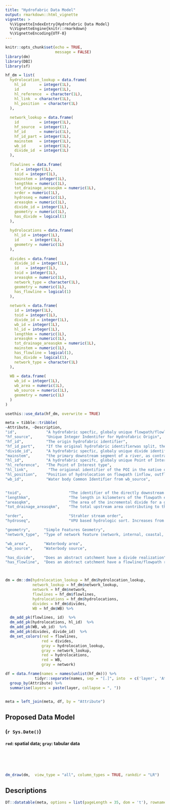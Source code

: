 ```yaml
---
title: "Hydrofabric Data Model"
output: rmarkdown::html_vignette
vignette: >
  %\VignetteIndexEntry{Hydrofabric Data Model}
  %\VignetteEngine{knitr::rmarkdown}
  %\VignetteEncoding{UTF-8}
---
```



```r
knitr::opts_chunk$set(echo = TRUE, 
                      message = FALSE)
library(dm)
library(DBI)
library(sf)
```

```r
hf_dm = list(
  hydrolocation_lookup = data.frame(
    hl_id      = integer(1L),
    id         = integer(1L),
    hl_reference  = character(1L),
    hl_link  = character(1L),
    hl_position  = character(1L)
  ),
  
  network_lookup = data.frame(
    id         = integer(1L),
    hf_source  = integer(1),
    hf_id      = numeric(1L),
    hf_id_part = integer(1L),
    mainstem   = integer(1L),
    wb_id      = integer(1L),
    divide_id  = integer(1L)
  ),
  
  flowlines = data.frame(
    id = integer(1L),
    toid = integer(1L),
    mainstem = integer(1L),
    lengthkm = numeric(1L),
    tot_drainage_areasqkm = numeric(1L),
    order = numeric(1L),
    hydroseq = numeric(1L),
    areasqkm = numeric(1L),
    divide_id = integer(1L),
    geometry = numeric(1L),
    has_divide = logical(1)
  ),
  
  hydrolocations = data.frame(
    hl_id = integer(1L),
    id     = integer(1L),
    geometry = numeric(1L)
  ),
  
  divides = data.frame(
    divide_id = integer(1L),
    id   = integer(1L),
    toid = integer(1L),
    areasqkm = numeric(1L),
    network_type = character(1L),
    geometry = numeric(1L),
    has_flowline = logical(1)
  ),
  
  network = data.frame(
    id = integer(1L),
    toid = integer(1L),
    divide_id = integer(1L),
    wb_id = integer(1L),
    hl_id = integer(1L),
    lengthkm = numeric(1L),
    areasqkm = numeric(1L),
    tot_drainage_areasqkm = numeric(1L),
    mainstem = numeric(1L),
    has_flowline = logical(1),
    has_divide = logical(1),
    network_type = character(1L)
  ),
  
  WB = data.frame(
    wb_id = integer(1L),
    wb_area = numeric(1L),
    wb_source = numeric(1L),
    geometry = numeric(1L)
  )
)

usethis::use_data(hf_dm, overwrite = TRUE)

meta = tibble::tribble(
~Attribute, ~Description,
"id",             "A hydrofabric specfic, globaly unique flowpath/flowline identifier",
"hf_source",      "Unique Integer Indentifer for Hydrofabric Origin",
"hf_id",          "The origin hydrofabric identifier",
"hf_id_part",     "If the original hydrofabric identifierwas split, the subpart. Parts increase from outlet to inlet",
"divide_id",      "A hydrofabric specfic, globaly unique divide identifier",
"mainstem",       "the primary downstream segment of a river, as contrasted to its tributaries",
"hl_id",          "A hydrofabric specifc, globaly unique Point of Interest identifier",
"hl_reference",   "The Point of Interest type",
"hl_link",         "The origional identifier of the POI in the native dataset. Ideally a URI",
"hl_position",    "Position of hydrolocation on flowpath (inflow, outflow, along)",
"wb_id",          "Water body Common Identifier from wb_source",


"toid",                     "The identifier of the directly downstream flowpath/flowline",
"lengthkm",                 "The length in kilometers of the flowpath element",
"areasqkm",                 "The area of the incremental divide for a given flowpath/flowline",
"tot_drainage_areasqkm",    "The total upstream area contributing to the flowpath/flowline",

"order",                    "Strahler stream order",
"hydroseq",                 "VPU based hydrologic sort. Increases from downstream to upstream",

"geometry",      "Simple Features Geometry",
"network_type",  "Type of network feature (network, internal, coastal, connector), previously was divide_type",

"wb_area",       "Waterbody area",
"wb_source",     "Waterbody source",

"has_divide",    "Does an abstract catchment have a divide realization",
"has_flowline",  "Does an abstract catchment have a flowline/flowpath realization")



dm = dm::dm(hydrolocation_lookup = hf_dm$hydrolocation_lookup,
            network_lookup = hf_dm$network_lookup,
            network = hf_dm$network,
            flowlines = hf_dm$flowlines,
            hydrolocations = hf_dm$hydrolocations,
            divides = hf_dm$divides,
            WB = hf_dm$WB) %>% 

  dm_add_pk(flowlines, id)  %>% 
  dm_add_pk(hydrolocations, hl_id)  %>% 
  dm_add_pk(WB, wb_id)  %>% 
  dm_add_pk(divides, divide_id)  %>% 
  dm_set_colors(red = flowlines, 
                red = divides,
                gray = hydrolocation_lookup, 
                gray = network_lookup, 
                red = hydrolocations,
                red = WB, 
                gray = network)

df = data.frame(names = names(unlist(hf_dm))) %>% 
             tidyr::separate(names, sep = "[.]", into  = c('layer', 'Attribute')) %>% 
  group_by(Attribute) %>% 
  summarise(layers = paste(layer, collapse = ", "))


meta = left_join(meta, df, by = "Attribute")

```


## Proposed Data Model 
### (`r Sys.Date()`)
#### `red`: spatial data; `gray`: tabular data

<br><br><br>

```r
dm_draw(dm,  view_type = "all", column_types = TRUE, rankdir = "LR")
```

## Descriptions 

```r
DT::datatable(meta, options = list(pageLength = 35, dom = 't'), rownames = FALSE)
```